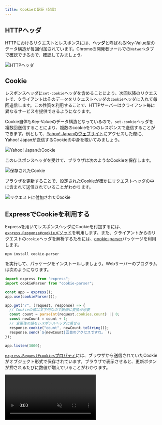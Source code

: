 ```yaml
---
title: Cookieと認証（発展）
---
```



## HTTPヘッダ

HTTPにおけるリクエストとレスポンスには、**ヘッダ**と呼ばれるKey-Value型のデータ構造が毎回付加されています。Chromeの開発者ツールでの`Network`タブで確認できるので、確認してみましょう。

![HTTPヘッダ](./http-headers.png)

## Cookie

レスポンスヘッダに`set-cookie`ヘッダを含めることにより、次回以降のリクエストで、クライアントはそのデータをリクエストヘッダの`cookie`ヘッダに入れて毎回送信します。この性質を利用することで、HTTPサーバーはクライアント毎に異なるサービスを提供できるようになります。

Cookie自体もKey-Valueのデータ構造となっているので、`set-cookie`ヘッダを複数回送信することにより、複数のcookieを1つのレスポンスで送信することができます。例として、[Yahoo! Japanのウェブサイト](https://www.yahoo.co.jp/)にアクセスした際に、Yahoo! Japanが送信するCookieの中身を覗いてみましょう。

![Yahoo! JapanのCookie](./yahoo-cookies.png)

このレスポンスヘッダを受けて、ブラウザは次のようなCookieを保存します。

![保存されたCookie](./saved-cookies.png)

ブラウザを更新することで、設定されたCookieが確かにリクエストヘッダの中に含まれて送信されていることがわかります。

![リクエストに付加されたCookie](./sent-cookies.png)

## ExpressでCookieを利用する

Expressを用いてレスポンスヘッダにCookieを付加するには、[`express.Response#cookie`メソッド](https://expressjs.com/ja/api.html#res.cookie)を利用します。また、クライアントからのリクエストの`cookie`ヘッダを解析するためには、[cookie-parser](https://www.npmjs.com/package/cookie-parser)パッケージを利用します。

```shell
npm install cookie-parser
```

を実行して、パッケージをインストールしましょう。Webサーバーのプログラムは次のようになります。

```javascript title="main.mjs"
import express from "express";
import cookieParser from "cookie-parser";

const app = express();
app.use(cookieParser());

app.get("/", (request, response) => {
  // Cookieの値は文字列なので数値に変換が必要
  const count = parseInt(request.cookies.count) || 0;
  const newCount = count + 1;
  // 変更後の値をレスポンスヘッダに乗せる
  response.cookie("count", newCount.toString());
  response.send(`${newCount}回目のアクセスですね。`);
});

app.listen(3000);
```

[`express.Request#cookies`プロパティ](https://expressjs.com/ja/api.html#req.cookies)には、ブラウザから送信されていたCookieがオブジェクト形式で保存されています。ブラウザで表示させると、更新ボタンが押されるたびに数値が増えていることがわかります。

<video src={cookieCounterVideo} controls muted />

プログラムの流れを整理すると、次の図のようになります。

![プログラムの流れ](./cookie-counter-timeline.png)

### 確認問題

- Chromeの開発者ツールを用いて、リクエストヘッダとレスポンスヘッダの内容を確認してみましょう。
- シークレットモードでページを開くと値はどうなるでしょうか。

## Cookieを用いた認証

ユーザー名とパスワードを用いて認証するタイプのアプリケーションを考えてみましょう。ユーザー名とパスワードを、そのままCookieに入れてしまうと、データが悪意のある第三者に奪われてしまうリスクが高まります。

このため、ログインが成功したタイミングで、クライアントに対してランダムなIDを発行し、Cookieに保存させておくことが一般的です（**セッションID**と呼ばれる）。次回以降のアクセスでは、このセッションIDを用いて認証を行います。このフローを図にすると、次のようになります。

![セッション](./session.png)

### 演習問題

ユーザーが自分のユーザー名とパスワードでログインし、プロフィールを表示できるウェブアプリケーションを作成してみましょう。

`schema.prisma`は次の通りとします。

```javascript title="schema.prisma"
model User {
  id       Int    @id @default(autoincrement())
  username String @unique
  password String
}

model Session {
  id     String @id // 一意でランダムなID
  userId Int // UserのID
}
```
